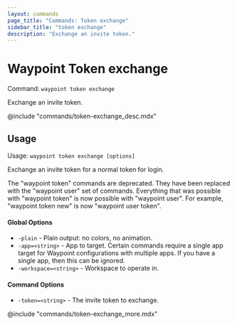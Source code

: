 ```yaml
---
layout: commands
page_title: "Commands: Token exchange"
sidebar_title: "token exchange"
description: "Exchange an invite token."
---
```


# Waypoint Token exchange

Command: `waypoint token exchange`

Exchange an invite token.

@include "commands/token-exchange_desc.mdx"

## Usage

Usage: `waypoint token exchange [options]`


  Exchange an invite token for a normal token for login.

The "waypoint token" commands are deprecated. They have been replaced with
the "waypoint user" set of commands. Everything that was possible with
"waypoint token" is now possible with "waypoint user". For example,
"waypoint token new" is now "waypoint user token".

#### Global Options

- `-plain` - Plain output: no colors, no animation.
- `-app=<string>` - App to target. Certain commands require a single app target for Waypoint configurations with multiple apps. If you have a single app, then this can be ignored.
- `-workspace=<string>` - Workspace to operate in.

#### Command Options

- `-token=<string>` - The invite token to exchange.

@include "commands/token-exchange_more.mdx"
